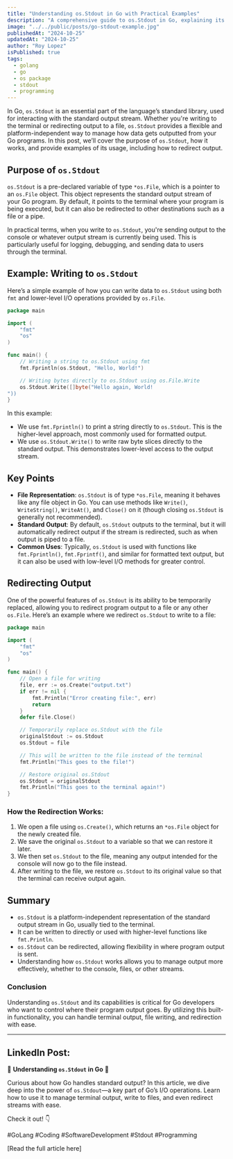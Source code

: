 ```yaml
---
title: "Understanding os.Stdout in Go with Practical Examples"
description: "A comprehensive guide to os.Stdout in Go, explaining its purpose, usage, and how it can be redirected for custom output streams."
image: "../../public/posts/go-stdout-example.jpg"
publishedAt: "2024-10-25"
updatedAt: "2024-10-25"
author: "Roy Lopez"
isPublished: true
tags:
  - golang
  - go
  - os package
  - stdout
  - programming
---
```


In Go, `os.Stdout` is an essential part of the language’s standard library, used for interacting with the standard output stream. Whether you're writing to the terminal or redirecting output to a file, `os.Stdout` provides a flexible and platform-independent way to manage how data gets outputted from your Go programs. In this post, we’ll cover the purpose of `os.Stdout`, how it works, and provide examples of its usage, including how to redirect output.

## Purpose of `os.Stdout`

`os.Stdout` is a pre-declared variable of type `*os.File`, which is a pointer to an `os.File` object. This object represents the standard output stream of your Go program. By default, it points to the terminal where your program is being executed, but it can also be redirected to other destinations such as a file or a pipe.

In practical terms, when you write to `os.Stdout`, you're sending output to the console or whatever output stream is currently being used. This is particularly useful for logging, debugging, and sending data to users through the terminal.

## Example: Writing to `os.Stdout`

Here’s a simple example of how you can write data to `os.Stdout` using both `fmt` and lower-level I/O operations provided by `os.File`.

```go
package main

import (
    "fmt"
    "os"
)

func main() {
    // Writing a string to os.Stdout using fmt
    fmt.Fprintln(os.Stdout, "Hello, World!")

    // Writing bytes directly to os.Stdout using os.File.Write
    os.Stdout.Write([]byte("Hello again, World!
"))
}
```

In this example:

- We use `fmt.Fprintln()` to print a string directly to `os.Stdout`. This is the higher-level approach, most commonly used for formatted output.
- We use `os.Stdout.Write()` to write raw byte slices directly to the standard output. This demonstrates lower-level access to the output stream.

## Key Points

- **File Representation**: `os.Stdout` is of type `*os.File`, meaning it behaves like any file object in Go. You can use methods like `Write()`, `WriteString()`, `WriteAt()`, and `Close()` on it (though closing `os.Stdout` is generally not recommended).
- **Standard Output**: By default, `os.Stdout` outputs to the terminal, but it will automatically redirect output if the stream is redirected, such as when output is piped to a file.
- **Common Uses**: Typically, `os.Stdout` is used with functions like `fmt.Fprintln()`, `fmt.Fprintf()`, and similar for formatted text output, but it can also be used with low-level I/O methods for greater control.

## Redirecting Output

One of the powerful features of `os.Stdout` is its ability to be temporarily replaced, allowing you to redirect program output to a file or any other `os.File`. Here’s an example where we redirect `os.Stdout` to write to a file:

```go
package main

import (
    "fmt"
    "os"
)

func main() {
    // Open a file for writing
    file, err := os.Create("output.txt")
    if err != nil {
        fmt.Println("Error creating file:", err)
        return
    }
    defer file.Close()

    // Temporarily replace os.Stdout with the file
    originalStdout := os.Stdout
    os.Stdout = file

    // This will be written to the file instead of the terminal
    fmt.Println("This goes to the file!")

    // Restore original os.Stdout
    os.Stdout = originalStdout
    fmt.Println("This goes to the terminal again!")
}
```

### How the Redirection Works:

1. We open a file using `os.Create()`, which returns an `*os.File` object for the newly created file.
2. We save the original `os.Stdout` to a variable so that we can restore it later.
3. We then set `os.Stdout` to the file, meaning any output intended for the console will now go to the file instead.
4. After writing to the file, we restore `os.Stdout` to its original value so that the terminal can receive output again.

## Summary

- `os.Stdout` is a platform-independent representation of the standard output stream in Go, usually tied to the terminal.
- It can be written to directly or used with higher-level functions like `fmt.Println`.
- `os.Stdout` can be redirected, allowing flexibility in where program output is sent.
- Understanding how `os.Stdout` works allows you to manage output more effectively, whether to the console, files, or other streams.

### Conclusion

Understanding `os.Stdout` and its capabilities is critical for Go developers who want to control where their program output goes. By utilizing this built-in functionality, you can handle terminal output, file writing, and redirection with ease.

---

## LinkedIn Post:

🌟 **Understanding `os.Stdout` in Go** 🌟

Curious about how Go handles standard output? In this article, we dive deep into the power of `os.Stdout`—a key part of Go’s I/O operations. Learn how to use it to manage terminal output, write to files, and even redirect streams with ease.

Check it out! 👇

#GoLang #Coding #SoftwareDevelopment #Stdout #Programming

[Read the full article here]
